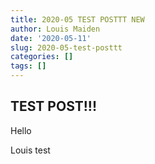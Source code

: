 ```yaml
---
title: 2020-05 TEST POSTTT NEW
author: Louis Maiden
date: '2020-05-11'
slug: 2020-05-test-posttt
categories: []
tags: []
---
```


## TEST POST!!!

Hello

Louis test

